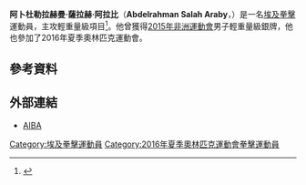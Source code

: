 {{Infobox boxer
|name        = 阿卜杜勒拉赫曼·薩拉赫·阿拉比<br />''Abdelrahman Salah Araby''
|image       = 
|image_size  = 
|realname    = 
|nickname    = 
|weight      = 輕重量級
|height      = 
|reach       = 
|nationality = {{EGY}}
|birth_date  = {{Birth date and age|1987|10|9|df=yes}}
|birth_place = 
|style       = 
|total       = 
|wins        = 
|losses      = 
|draws       = 
|no contests = 
|KO          = 
|medaltemplates =
{{MedalSport|男子[[拳擊|拳擊]]}}
{{MedalCountry|{{EGY}}}} 
{{MedalCompetition|[[非洲運動會|非洲運動會]]}}
{{MedalSilver|[[2015年非洲運動會|2015年 布拉薩]]|輕重量級}} 
{{MedalCompetition|[[非洲拳擊錦標賽|非洲拳擊錦標賽]]}}
{{MedalSilver|[[2015年非洲拳擊錦標賽|2015年 卡薩布蘭卡]]|輕重量級}}
|show-medals =
}}
'''阿卜杜勒拉赫曼·薩拉赫·阿拉比'''（'''Abdelrahman Salah Araby'''，{{bd|1987年|10月9日|catIdx=Araby, Abdelrahman Salah}}）是一名[[埃及|埃及]][[拳擊|拳擊]]運動員，主攻輕重量級項目<ref>{{cite web |url=http://www.aiba.org/abdelrahman-salah-araby-81-kg/ |title=ABDELRAHMAN SALAH ARABY |publisher=AIBA |date=2016-05-07 |accessdate=2016-05-07 |archive-date=2016-12-20 |archive-url=https://web.archive.org/web/20161220092837/http://www.aiba.org/abdelrahman-salah-araby-81-kg/ |dead-url=yes }}</ref>。他曾獲得[[2015年非洲運動會|2015年非洲運動會]]男子輕重量級銀牌，他也參加了2016年夏季奧林匹克運動會。

== 參考資料 ==
{{Reflist}}

== 外部連結 ==
* [http://www.aiba.org/abdelrahman-salah-araby-81-kg/ AIBA] {{Wayback|url=http://www.aiba.org/abdelrahman-salah-araby-81-kg/ |date=20161220092837 }}

{{Egypt-stub}}

{{DEFAULTSORT:Araby, Abdelrahman Salah}}
[[Category:埃及拳擊運動員|Category:埃及拳擊運動員]]
[[Category:2016年夏季奧林匹克運動會拳擊運動員|Category:2016年夏季奧林匹克運動會拳擊運動員]]